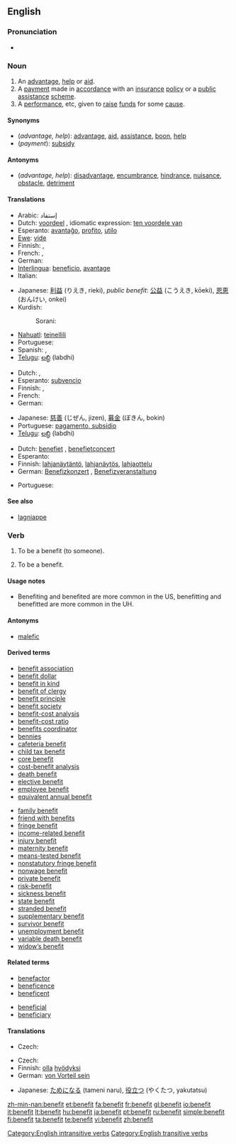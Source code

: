 ==English==

===Pronunciation===
* {{audio|en-us-benefit.ogg|Audio (US)}}

===Noun===
{{en-noun}}

# An [[advantage]], [[help]] or [[aid]].
# A [[payment]] made in [[accordance]] with an [[insurance]] [[policy]] or a [[public]] [[assistance]] [[scheme]].
# A [[performance]], etc, given to [[raise]] [[fund]]s for some [[cause]].

====Synonyms====
* (''advantage, help''): [[advantage]], [[aid]], [[assistance]], [[boon]], [[help]]
* (''payment''): [[subsidy]]

====Antonyms====
* (''advantage, help''): [[disadvantage]], [[encumbrance]], [[hindrance]], [[nuisance]], [[obstacle]], [[detriment]]

====Translations====
{{trans-top|advantage, help or aid}}
* Arabic: إستفاد
* Dutch: [[voordeel]] {{n}}, idiomatic expression: [[ten voordele van]]
* Esperanto: [[avantaĝo]], [[profito]], [[utilo]]
* [[Ewe]]: [[viɖe]]
* Finnish: {{t+|fi|etu}}, {{t+|fi|hyöty}}
* French: {{t+|fr|avantage|m}}, {{t+|fr|bénéfice|m}}
* German: {{t+|de|Vorteil|m}}
* [[Interlingua]]: [[beneficio]], [[avantage]]
* Italian: {{t-|it|beneficio|m}}
{{trans-mid}}
* Japanese: [[利益]] (りえき, rieki), ''public benefit'': [[公益]] (こうえき, kōeki), [[恩恵]] (おんけい, onkei)
* Kurdish: 
*: Sorani: {{t|ku|سوود|tr=sood|sc=KUchar}}
* [[Nahuatl]]: [[teinellili]]
* Portuguese: {{t+|pt|benefício}}
* Spanish: {{t-|es|beneficio}}, {{t-|es|ventaja}}
* [[Telugu]]: [[లబ్ధి]] (labdhi)
{{trans-bottom}}

{{trans-top|payment, subsidy}}
* Dutch: {{t+|nl|voordeel|n}}, {{t+|nl|subsidie|f}}
* Esperanto: [[subvencio]]
* Finnish: {{t-|fi|avustus}}, {{t-|fi|korvaus}}
* French: {{t+|fr|subvention|f}}
* German: {{t+|de|Leistung|f}}
{{trans-mid}}
* Japanese: [[慈善]] (じぜん, jizen), [[募金]] (ぼきん, bokin)
* Portuguese: [[pagamento, subsídio]]
* [[Telugu]]: [[లబ్ధి]] (labdhi)
{{trans-bottom}}

{{trans-top|performance given to raise funds}}
* Dutch: [[benefiet]] {{m}}, [[benefietconcert]] {{n}}
* Esperanto: {{t-|eo|benefico|xs=Esperanto}}
* Finnish: [[lahjanäytäntö]], [[lahjanäytös]], [[lahjaottelu]]
* German: [[Benefizkonzert]] {{n}}, [[Benefizveranstaltung]] {{f}}
{{trans-mid}}
* Portuguese: {{t+|pt|beneficente}}
{{trans-bottom}}

====See also====
* [[lagniappe]]

===Verb===
{{en-verb|benefits|'''[[benefiting]]''' or '''[[benefitting]]'''|'''[[benefited]]''' or '''[[benefitted]]'''|'''[[benefited]]''' or '''[[benefitted]]'''}}

# {{transitive}} To be a benefit (to someone).
# {{intransitive}} To be a benefit.

====Usage notes====
* Benefiting and benefited are more common in the US, benefitting and benefitted are more common in the UH.

====Antonyms====
* [[malefic]]

====Derived terms====
{{rel-top|terms derived from "benefit"}}
* [[benefit association]]
* [[benefit dollar]]
* [[benefit in kind]]
* [[benefit of clergy]]
* [[benefit principle]]
* [[benefit society]]
* [[benefit-cost analysis]]
* [[benefit-cost ratio]]
* [[benefits coordinator]]
* [[bennies]]
* [[cafeteria benefit]]
* [[child tax benefit]]
* [[core benefit]]
* [[cost-benefit analysis]]
* [[death benefit]]
* [[elective benefit]]
* [[employee benefit]]
* [[equivalent annual benefit]]
{{rel-mid}}
* [[family benefit]]
* [[friend with benefits]]
* [[fringe benefit]]
* [[income-related benefit]]
* [[injury benefit]]
* [[maternity benefit]]
* [[means-tested benefit]]
* [[nonstatutory fringe benefit]]
* [[nonwage benefit]]
* [[private benefit]]
* [[risk-benefit]]
* [[sickness benefit]]
* [[state benefit]]
* [[stranded benefit]]
* [[supplementary benefit]]
* [[survivor benefit]]
* [[unemployment benefit]]
* [[variable death benefit]]
* [[widow’s benefit]]
{{rel-bottom}}

====Related terms====
{{rel-top|terms related to "benefit"}}
* [[benefactor]]
* [[beneficence]]
* [[beneficent]]
{{rel-mid}}
* [[beneficial]]
* [[beneficiary]]
{{rel-bottom}}

====Translations====
{{trans-top|be a benefit (to someone)}}
* Czech: {{t-|cs|prospět}}
{{trans-mid}}
{{trans-bottom}}

{{trans-top|to be a benefit}}
* Czech: {{t-|cs|prospět}}
* Finnish: [[olla]] [[hyödyksi]]
* German: [[von Vorteil sein]]
{{trans-mid}}
* Japanese: [[ためになる]] (tameni naru), [[役立つ]] (やくたつ, yakutatsu)
{{trans-bottom}}

[[Category:English intransitive verbs]]
[[Category:English transitive verbs]]

[[zh-min-nan:benefit]]
[[et:benefit]]
[[fa:benefit]]
[[fr:benefit]]
[[gl:benefit]]
[[io:benefit]]
[[it:benefit]]
[[lt:benefit]]
[[hu:benefit]]
[[ja:benefit]]
[[pt:benefit]]
[[ru:benefit]]
[[simple:benefit]]
[[fi:benefit]]
[[ta:benefit]]
[[te:benefit]]
[[vi:benefit]]
[[zh:benefit]]